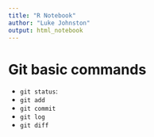 ```yaml
---
title: "R Notebook"
author: "Luke Johnston"
output: html_notebook
---
```


# Git basic commands

- `git status`: 
- `git add`
- `git commit`
- `git log`
- `git diff`


